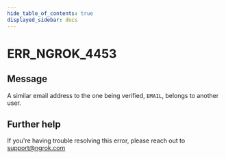 ```yaml
---
hide_table_of_contents: true
displayed_sidebar: docs
---
```



# ERR_NGROK_4453

## Message

A similar email address to the one being verified, `EMAIL`, belongs to another user.

<ErrorDetails error="err_ngrok_4453" />

## Further help

If you're having trouble resolving this error, please reach out to [support@ngrok.com](mailto:support@ngrok.com?subject=Help%20with%20ERR_NGROK_4453)
